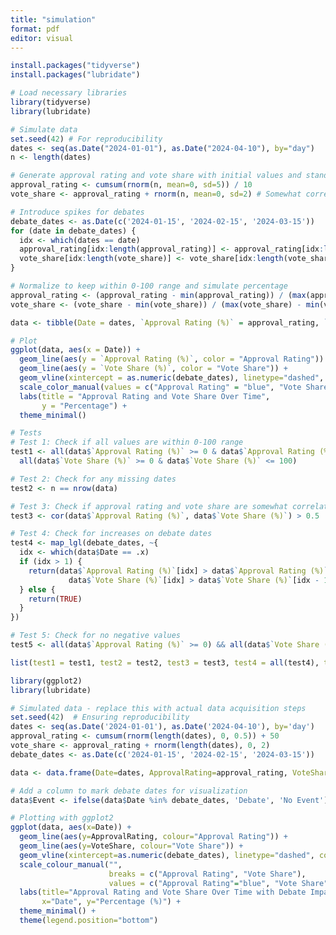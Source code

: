 ```yaml
---
title: "simulation"
format: pdf
editor: visual
---
```

```r
install.packages("tidyverse")
install.packages("lubridate")
```

```r
# Load necessary libraries
library(tidyverse)
library(lubridate)

# Simulate data
set.seed(42) # For reproducibility
dates <- seq(as.Date("2024-01-01"), as.Date("2024-04-10"), by="day")
n <- length(dates)

# Generate approval rating and vote share with initial values and standard deviation for daily change
approval_rating <- cumsum(rnorm(n, mean=0, sd=5)) / 10
vote_share <- approval_rating + rnorm(n, mean=0, sd=2) # Somewhat correlated

# Introduce spikes for debates
debate_dates <- as.Date(c('2024-01-15', '2024-02-15', '2024-03-15'))
for (date in debate_dates) {
  idx <- which(dates == date)
  approval_rating[idx:length(approval_rating)] <- approval_rating[idx:length(approval_rating)] + rnorm(1, 5, 2)
  vote_share[idx:length(vote_share)] <- vote_share[idx:length(vote_share)] + rnorm(1, 3, 1)
}

# Normalize to keep within 0-100 range and simulate percentage
approval_rating <- (approval_rating - min(approval_rating)) / (max(approval_rating) - min(approval_rating)) * 100
vote_share <- (vote_share - min(vote_share)) / (max(vote_share) - min(vote_share)) * 100

data <- tibble(Date = dates, `Approval Rating (%)` = approval_rating, `Vote Share (%)` = vote_share)

# Plot
ggplot(data, aes(x = Date)) +
  geom_line(aes(y = `Approval Rating (%)`, color = "Approval Rating")) +
  geom_line(aes(y = `Vote Share (%)`, color = "Vote Share")) +
  geom_vline(xintercept = as.numeric(debate_dates), linetype="dashed", color="green") +
  scale_color_manual(values = c("Approval Rating" = "blue", "Vote Share" = "red")) +
  labs(title = "Approval Rating and Vote Share Over Time",
       y = "Percentage") +
  theme_minimal()

# Tests
# Test 1: Check if all values are within 0-100 range
test1 <- all(data$`Approval Rating (%)` >= 0 & data$`Approval Rating (%)` <= 100) &&
  all(data$`Vote Share (%)` >= 0 & data$`Vote Share (%)` <= 100)

# Test 2: Check for any missing dates
test2 <- n == nrow(data)

# Test 3: Check if approval rating and vote share are somewhat correlated
test3 <- cor(data$`Approval Rating (%)`, data$`Vote Share (%)`) > 0.5

# Test 4: Check for increases on debate dates
test4 <- map_lgl(debate_dates, ~{
  idx <- which(data$Date == .x)
  if (idx > 1) {
    return(data$`Approval Rating (%)`[idx] > data$`Approval Rating (%)`[idx - 1] &&
             data$`Vote Share (%)`[idx] > data$`Vote Share (%)`[idx - 1])
  } else {
    return(TRUE)
  }
})

# Test 5: Check for no negative values
test5 <- all(data$`Approval Rating (%)` >= 0) && all(data$`Vote Share (%)` >= 0)

list(test1 = test1, test2 = test2, test3 = test3, test4 = all(test4), test5 = test5)

```

```r
library(ggplot2)
library(lubridate)

# Simulated data - replace this with actual data acquisition steps
set.seed(42)  # Ensuring reproducibility
dates <- seq(as.Date('2024-01-01'), as.Date('2024-04-10'), by='day')
approval_rating <- cumsum(rnorm(length(dates), 0, 0.5)) + 50
vote_share <- approval_rating + rnorm(length(dates), 0, 2)
debate_dates <- as.Date(c('2024-01-15', '2024-02-15', '2024-03-15'))

data <- data.frame(Date=dates, ApprovalRating=approval_rating, VoteShare=vote_share)

# Add a column to mark debate dates for visualization
data$Event <- ifelse(data$Date %in% debate_dates, 'Debate', 'No Event')

# Plotting with ggplot2
ggplot(data, aes(x=Date)) +
  geom_line(aes(y=ApprovalRating, colour="Approval Rating")) +
  geom_line(aes(y=VoteShare, colour="Vote Share")) +
  geom_vline(xintercept=as.numeric(debate_dates), linetype="dashed", color="green", size=1) +
  scale_colour_manual("", 
                      breaks = c("Approval Rating", "Vote Share"),
                      values = c("Approval Rating"="blue", "Vote Share"="red")) +
  labs(title="Approval Rating and Vote Share Over Time with Debate Impact",
       x="Date", y="Percentage (%)") +
  theme_minimal() +
  theme(legend.position="bottom")
```



